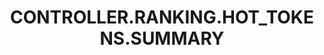---
title: 'CONTROLLER.RANKING.HOT_TOKENS.SUMMARY'
openapi: '/cn/api-reference/openapi-cn.json GET /ranking/{chain}/hotTokens/{duration}'
---